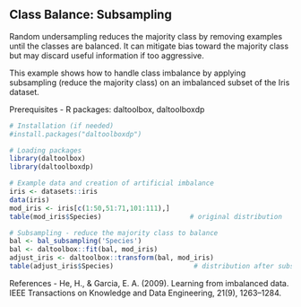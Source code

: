 ## Class Balance: Subsampling

Random undersampling reduces the majority class by removing examples until the classes are balanced. It can mitigate bias toward the majority class but may discard useful information if too aggressive.

This example shows how to handle class imbalance by applying subsampling (reduce the majority class) on an imbalanced subset of the Iris dataset.

Prerequisites
- R packages: daltoolbox, daltoolboxdp

```r
# Installation (if needed)
#install.packages("daltoolboxdp")
```

```r
# Loading packages
library(daltoolbox)
library(daltoolboxdp)
```

```r
# Example data and creation of artificial imbalance
iris <- datasets::iris
data(iris)
mod_iris <- iris[c(1:50,51:71,101:111),]
table(mod_iris$Species)                      # original distribution
```

```r
# Subsampling - reduce the majority class to balance
bal <- bal_subsampling('Species')
bal <- daltoolbox::fit(bal, mod_iris)
adjust_iris <- daltoolbox::transform(bal, mod_iris)
table(adjust_iris$Species)                    # distribution after subsampling
```

References
- He, H., & Garcia, E. A. (2009). Learning from imbalanced data. IEEE Transactions on Knowledge and Data Engineering, 21(9), 1263–1284.

